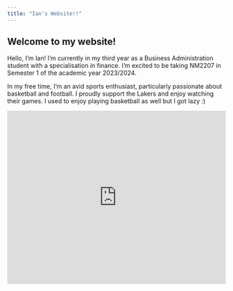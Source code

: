 ```yaml
---
title: "Ian's Website!!"
---
```


## Welcome to my website!


Hello, I'm Ian! 
I'm currently in my third year as a Business Administration student with a specialisation in finance. I'm excited to be taking NM2207 in Semester 1 of the academic year 2023/2024. 

In my free time, I'm an avid sports enthusiast, particularly passionate about basketball and football. I proudly support the Lakers and enjoy watching their games. I used to enjoy playing basketball as well but I got lazy :)


<iframe height="400" width="100%" frameborder="no" src="https://iannnlee.shinyapps.io/IanShinyApp/"> </iframe>
